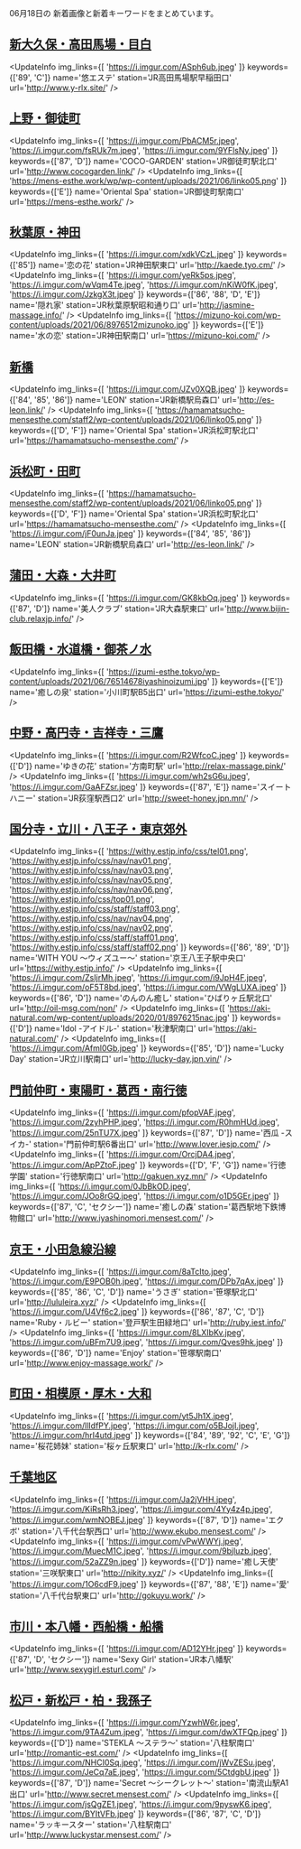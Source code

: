 

06月18日の
新着画像と新着キーワードをまとめています。

<DmmAffiliateIns />

## [新大久保・高田馬場・目白](/busty/0020)
<UpdateInfo
    img_links={[
    'https://i.imgur.com/ASph6ub.jpeg'
    ]}
    keywords={['89', 'C']}
    name='悠エステ'
    station='JR高田馬場駅早稲田口'
    url='http://www.y-rlx.site/'
/>
<DmmAffiliateIns />

## [上野・御徒町](/busty/0070)
<UpdateInfo
    img_links={[
    'https://i.imgur.com/PbACM5r.jpeg',
    'https://i.imgur.com/fsRUk7m.jpeg',
    'https://i.imgur.com/9YFlsNy.jpeg'
    ]}
    keywords={['87', 'D']}
    name='COCO-GARDEN'
    station='JR御徒町駅北口'
    url='http://www.cocogarden.link/'
/>
<UpdateInfo
    img_links={[
    'https://mens-esthe.work/wp/wp-content/uploads/2021/06/linko05.png'
    ]}
    keywords={['E']}
    name='Oriental Spa'
    station='JR御徒町駅南口'
    url='https://mens-esthe.work/'
/>
<DmmAffiliateIns />

## [秋葉原・神田](/busty/0080)
<UpdateInfo
    img_links={[
    'https://i.imgur.com/xdkVCzL.jpeg'
    ]}
    keywords={['85']}
    name='恋の花'
    station='JR神田駅東口'
    url='http://kaede.tyo.cm/'
/>
<UpdateInfo
    img_links={[
    'https://i.imgur.com/yeRk5ps.jpeg',
    'https://i.imgur.com/wVqm4Te.jpeg',
    'https://i.imgur.com/nKiW0fK.jpeg',
    'https://i.imgur.com/JzkgX3t.jpeg'
    ]}
    keywords={['86', '88', 'D', 'E']}
    name='隠れ家'
    station='JR秋葉原駅昭和通り口'
    url='http://jasmine-massage.info/'
/>
<UpdateInfo
    img_links={[
    'https://mizuno-koi.com/wp-content/uploads/2021/06/8976512mizunoko.jpg'
    ]}
    keywords={['E']}
    name='水の恋'
    station='JR神田駅南口'
    url='https://mizuno-koi.com/'
/>
<DmmAffiliateIns />

## [新橋](/busty/0100)
<UpdateInfo
    img_links={[
    'https://i.imgur.com/JZv0XQB.jpeg'
    ]}
    keywords={['84', '85', '86']}
    name='LEON'
    station='JR新橋駅烏森口'
    url='http://es-leon.link/'
/>
<UpdateInfo
    img_links={[
    'https://hamamatsucho-mensesthe.com/staff2/wp-content/uploads/2021/06/linko05.png'
    ]}
    keywords={['D', 'F']}
    name='Oriental Spa'
    station='JR浜松町駅北口'
    url='https://hamamatsucho-mensesthe.com/'
/>
<DmmAffiliateIns />

## [浜松町・田町](/busty/0110)
<UpdateInfo
    img_links={[
    'https://hamamatsucho-mensesthe.com/staff2/wp-content/uploads/2021/06/linko05.png'
    ]}
    keywords={['D', 'F']}
    name='Oriental Spa'
    station='JR浜松町駅北口'
    url='https://hamamatsucho-mensesthe.com/'
/>
<UpdateInfo
    img_links={[
    'https://i.imgur.com/jF0unJa.jpeg'
    ]}
    keywords={['84', '85', '86']}
    name='LEON'
    station='JR新橋駅烏森口'
    url='http://es-leon.link/'
/>
<DmmAffiliateIns />

## [蒲田・大森・大井町](/busty/0121)
<UpdateInfo
    img_links={[
    'https://i.imgur.com/GK8kbOq.jpeg'
    ]}
    keywords={['87', 'D']}
    name='美人クラブ'
    station='JR大森駅東口'
    url='http://www.bijin-club.relaxjp.info/'
/>
<DmmAffiliateIns />

## [飯田橋・水道橋・御茶ノ水](/busty/0160)
<UpdateInfo
    img_links={[
    'https://izumi-esthe.tokyo/wp-content/uploads/2021/06/76514678iyashinoizumi.jpg'
    ]}
    keywords={['E']}
    name='癒しの泉'
    station='小川町駅B5出口'
    url='https://izumi-esthe.tokyo/'
/>
<DmmAffiliateIns />

## [中野・高円寺・吉祥寺・三鷹](/busty/0180)
<UpdateInfo
    img_links={[
    'https://i.imgur.com/R2WfcoC.jpeg'
    ]}
    keywords={['D']}
    name='ゆきの花'
    station='方南町駅'
    url='http://relax-massage.pink/'
/>
<UpdateInfo
    img_links={[
    'https://i.imgur.com/wh2sG6u.jpeg',
    'https://i.imgur.com/GaAFZsr.jpeg'
    ]}
    keywords={['87', 'E']}
    name='スイートハニー'
    station='JR荻窪駅西口2'
    url='http://sweet-honey.jpn.mn/'
/>
<DmmAffiliateIns />

## [国分寺・立川・八王子・東京郊外](/busty/0200)
<UpdateInfo
    img_links={[
    'https://withy.estjp.info/css/tel01.png',
    'https://withy.estjp.info/css/nav/nav01.png',
    'https://withy.estjp.info/css/nav/nav03.png',
    'https://withy.estjp.info/css/nav/nav05.png',
    'https://withy.estjp.info/css/nav/nav06.png',
    'https://withy.estjp.info/css/top01.png',
    'https://withy.estjp.info/css/staff/staff03.png',
    'https://withy.estjp.info/css/nav/nav04.png',
    'https://withy.estjp.info/css/nav/nav02.png',
    'https://withy.estjp.info/css/staff/staff01.png',
    'https://withy.estjp.info/css/staff/staff02.png'
    ]}
    keywords={['86', '89', 'D']}
    name='WITH YOU ～ウィズユー～'
    station='京王八王子駅中央口'
    url='https://withy.estjp.info/'
/>
<UpdateInfo
    img_links={[
    'https://i.imgur.com/ZsIjrMh.jpeg',
    'https://i.imgur.com/i9JpH4F.jpeg',
    'https://i.imgur.com/oF5T8bd.jpeg',
    'https://i.imgur.com/VWgLUXA.jpeg'
    ]}
    keywords={['86', 'D']}
    name='のんのん癒し'
    station='ひばりヶ丘駅北口'
    url='http://oil-msg.com/non/'
/>
<UpdateInfo
    img_links={[
    'https://aki-natural.com/wp-content/uploads/2020/01/8976215nac.jpg'
    ]}
    keywords={['D']}
    name='Idol -アイドル-'
    station='秋津駅南口'
    url='https://aki-natural.com/'
/>
<UpdateInfo
    img_links={[
    'https://i.imgur.com/Afml0Gb.jpeg'
    ]}
    keywords={['85', 'D']}
    name='Lucky Day'
    station='JR立川駅南口'
    url='http://lucky-day.jpn.vin/'
/>
<DmmAffiliateIns />

## [門前仲町・東陽町・葛西・南行徳](/busty/0240)
<UpdateInfo
    img_links={[
    'https://i.imgur.com/pfopVAF.jpeg',
    'https://i.imgur.com/2zyhPHP.jpeg',
    'https://i.imgur.com/R0hmHUd.jpeg',
    'https://i.imgur.com/25nTU7X.jpeg'
    ]}
    keywords={['87', 'D']}
    name='西瓜 -スイカ-'
    station='門前仲町駅6番出口'
    url='http://www.lover.iesjp.com/'
/>
<UpdateInfo
    img_links={[
    'https://i.imgur.com/OrcjDA4.jpeg',
    'https://i.imgur.com/ApPZtoF.jpeg'
    ]}
    keywords={['D', 'F', 'G']}
    name='行徳学園'
    station='行徳駅南口'
    url='http://gakuen.xyz.mn/'
/>
<UpdateInfo
    img_links={[
    'https://i.imgur.com/0JbBkOD.jpeg',
    'https://i.imgur.com/JOo8rGQ.jpeg',
    'https://i.imgur.com/o1D5GEr.jpeg'
    ]}
    keywords={['87', 'C', 'セクシー']}
    name='癒しの森'
    station='葛西駅地下鉄博物館口'
    url='http://www.iyashinomori.mensest.com/'
/>
<DmmAffiliateIns />

## [京王・小田急線沿線](/busty/0260)
<UpdateInfo
    img_links={[
    'https://i.imgur.com/8aTcIto.jpeg',
    'https://i.imgur.com/E9POB0h.jpeg',
    'https://i.imgur.com/DPb7qAx.jpeg'
    ]}
    keywords={['85', '86', 'C', 'D']}
    name='うさぎ'
    station='笹塚駅北口'
    url='http://lululeira.xyz/'
/>
<UpdateInfo
    img_links={[
    'https://i.imgur.com/U4Vf6c2.jpeg'
    ]}
    keywords={['86', '87', 'C', 'D']}
    name='Ruby・ルビー'
    station='登戸駅生田緑地口'
    url='http://ruby.iest.info/'
/>
<UpdateInfo
    img_links={[
    'https://i.imgur.com/8LXIbKv.jpeg',
    'https://i.imgur.com/uBFm7U9.jpeg',
    'https://i.imgur.com/Qves9hk.jpeg'
    ]}
    keywords={['86', 'D']}
    name='Enjoy'
    station='笹塚駅南口'
    url='http://www.enjoy-massage.work/'
/>
<DmmAffiliateIns />

## [町田・相模原・厚木・大和](/busty/0330)
<UpdateInfo
    img_links={[
    'https://i.imgur.com/yt5Jh1X.jpeg',
    'https://i.imgur.com/llIdfPY.jpeg',
    'https://i.imgur.com/o5BJojI.jpeg',
    'https://i.imgur.com/hrI4utd.jpeg'
    ]}
    keywords={['84', '89', '92', 'C', 'E', 'G']}
    name='桜花姉妹'
    station='桜ヶ丘駅東口'
    url='http://k-rlx.com/'
/>
<DmmAffiliateIns />

## [千葉地区](/busty/0500)
<UpdateInfo
    img_links={[
    'https://i.imgur.com/Ja2jVHH.jpeg',
    'https://i.imgur.com/KiRsRh3.jpeg',
    'https://i.imgur.com/4Yy4z4p.jpeg',
    'https://i.imgur.com/wmNOBEJ.jpeg'
    ]}
    keywords={['87', 'D']}
    name='エクボ'
    station='八千代台駅西口'
    url='http://www.ekubo.mensest.com/'
/>
<UpdateInfo
    img_links={[
    'https://i.imgur.com/vPwWWYj.jpeg',
    'https://i.imgur.com/MuecM1C.jpeg',
    'https://i.imgur.com/9bjluzb.jpeg',
    'https://i.imgur.com/52aZZ9n.jpeg'
    ]}
    keywords={['D']}
    name='癒し天使'
    station='三咲駅東口'
    url='http://nikity.xyz/'
/>
<UpdateInfo
    img_links={[
    'https://i.imgur.com/1O6cdF9.jpeg'
    ]}
    keywords={['87', '88', 'E']}
    name='愛'
    station='八千代台駅東口'
    url='http://gokuyu.work/'
/>
<DmmAffiliateIns />

## [市川・本八幡・西船橋・船橋](/busty/0510)
<UpdateInfo
    img_links={[
    'https://i.imgur.com/AD12YHr.jpeg'
    ]}
    keywords={['87', 'D', 'セクシー']}
    name='Sexy Girl'
    station='JR本八幡駅'
    url='http://www.sexygirl.esturl.com/'
/>
<DmmAffiliateIns />

## [松戸・新松戸・柏・我孫子](/busty/0520)
<UpdateInfo
    img_links={[
    'https://i.imgur.com/YzwhW6r.jpeg',
    'https://i.imgur.com/9TA4Zum.jpeg',
    'https://i.imgur.com/dwXTFQp.jpeg'
    ]}
    keywords={['D']}
    name='STEKLA ～ステラ～'
    station='八柱駅南口'
    url='http://romantic-est.com/'
/>
<UpdateInfo
    img_links={[
    'https://i.imgur.com/NHCI0Sq.jpeg',
    'https://i.imgur.com/jWvZESu.jpeg',
    'https://i.imgur.com/JeCq7aE.jpeg',
    'https://i.imgur.com/5CtdgbU.jpeg'
    ]}
    keywords={['87', 'D']}
    name='Secret ～シークレット～'
    station='南流山駅A1出口'
    url='http://www.secret.mensest.com/'
/>
<UpdateInfo
    img_links={[
    'https://i.imgur.com/jsQgZE1.jpeg',
    'https://i.imgur.com/9pyswK6.jpeg',
    'https://i.imgur.com/BYItVFb.jpeg'
    ]}
    keywords={['86', '87', 'C', 'D']}
    name='ラッキースター'
    station='八柱駅南口'
    url='http://www.luckystar.mensest.com/'
/>
<DmmAffiliateIns />

<DmmAffiliateScript />

